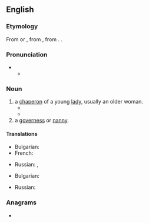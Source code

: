 ==English==

===Etymology===
From {{bor|en|osp|duenna}} or {{m|osp|dueña}}, from {{der|en|VL.|donna}}, from {{der|en|la|domina||Lady}}. {{doublet|en|dame}}.

===Pronunciation===
* {{IPA|en|/duˈɛ.nə/}}
** {{audio|en|LL-Q1860 (eng)-Vealhurl-duenna.wav|Audio (UK)}}

===Noun===
{{en-noun}}

# a [[chaperon]] of a young [[lady]], usually an older woman.
#* {{quote-book|en|year=1834|author={{w|Letitia Elizabeth Landon}}|title=Francesca Carrara|volume=3|page=193|text='Madam, I have a secret to tell you.' Now the very word secret is enough to rouse any one's curiosity; and, giving a quick glance round to see if her '''duennas''' were on the alert, she prepared to listen, and I saw that her eye had caught sight of the letter.}}
#* {{quote-book|en|year=1949|author=Joseph Campbell|title=The Hero with a Thousand Faces|passage= Then he placed her in a house and shut her up in a chamber, appointing ten old women as '''duennas''' to guard her, and forbade her to go forth to the Seven Palaces.}}
# a [[governess]] or [[nanny]].

====Translations====
{{trans-top|a chaperon of a young lady}}
* Bulgarian: {{t|bg|компаньо́нка|f}}
* French: {{t+|fr|accompagnatrice|f}}
{{trans-mid}}
* Russian: {{t+|ru|компаньо́нка|f}}, {{t+|ru|дуэ́нья|f}}
{{trans-bottom}}

{{trans-top|a governess or nanny}}
* Bulgarian: {{t|bg|гуверна́нтка|f}}
{{trans-mid}}
* Russian: {{t+|ru|гуверна́нтка|f}}
{{trans-bottom}}

===Anagrams===
* {{anagrams|en|a=adennu|undean}}